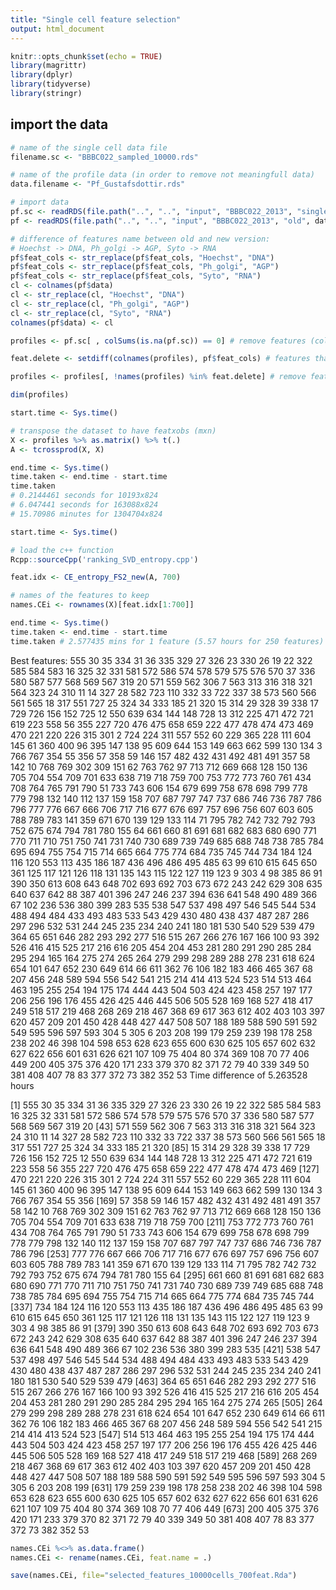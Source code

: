 ```yaml
---
title: "Single cell feature selection"
output: html_document
---
```


```r
knitr::opts_chunk$set(echo = TRUE)
library(magrittr)
library(dplyr)
library(tidyverse)
library(stringr)
```

## import the data

```r
# name of the single cell data file
filename.sc <- "BBBC022_sampled_10000.rds"

# name of the profile data (in order to remove not meaningfull data)
data.filename <- "Pf_Gustafsdottir.rds"

# import data
pf.sc <- readRDS(file.path("..", "..", "input", "BBBC022_2013", "single_cells", filename.sc)) %>% scale() %>% as.data.frame()
pf <- readRDS(file.path("..", "..", "input", "BBBC022_2013", "old", data.filename))

# difference of features name between old and new version:
# Hoechst -> DNA, Ph_golgi -> AGP, Syto -> RNA
pf$feat_cols <- str_replace(pf$feat_cols, "Hoechst", "DNA")
pf$feat_cols <- str_replace(pf$feat_cols, "Ph_golgi", "AGP")
pf$feat_cols <- str_replace(pf$feat_cols, "Syto", "RNA")
cl <- colnames(pf$data)
cl <- str_replace(cl, "Hoechst", "DNA")
cl <- str_replace(cl, "Ph_golgi", "AGP")
cl <- str_replace(cl, "Syto", "RNA")
colnames(pf$data) <- cl

profiles <- pf.sc[ , colSums(is.na(pf.sc)) == 0] # remove features (columns) where there are NA

feat.delete <- setdiff(colnames(profiles), pf$feat_cols) # features that are in profiles but not in pf

profiles <- profiles[, !names(profiles) %in% feat.delete] # remove features

dim(profiles)

start.time <- Sys.time()

# transpose the dataset to have featxobs (mxn)
X <- profiles %>% as.matrix() %>% t(.)
A <- tcrossprod(X, X) 

end.time <- Sys.time()
time.taken <- end.time - start.time
time.taken 
# 0.2144461 seconds for 10193x824
# 6.047441 seconds for 163088x824
# 15.70986 minutes for 1304704x824
```

```r
start.time <- Sys.time()

# load the c++ function
Rcpp::sourceCpp('ranking_SVD_entropy.cpp')

feat.idx <- CE_entropy_FS2_new(A, 700)

# names of the features to keep
names.CEi <- rownames(X)[feat.idx[1:700]]

end.time <- Sys.time()
time.taken <- end.time - start.time
time.taken # 2.577435 mins for 1 feature (5.57 hours for 250 features) (6.41 hours for 700 features)
```
Best features: 555 30 35 334 31 36 335 329 27 326 23 330 26 19 22 322 585 584 583 16 325 32 331 581 572 586 574 578 579 575 576 570 37 336 580 587 577 568 569 567 319 20 571 559 562 306 7 563 313 316 318 321 564 323 24 310 11 14 327 28 582 723 110 332 33 722 337 38 573 560 566 561 565 18 317 551 727 25 324 34 333 185 21 320 15 314 29 328 39 338 17 729 726 156 152 725 12 550 639 634 144 148 728 13 312 225 471 472 721 619 223 558 56 355 227 720 476 475 658 659 222 477 478 474 473 469 470 221 220 226 315 301 2 724 224 311 557 552 60 229 365 228 111 604 145 61 360 400 96 395 147 138 95 609 644 153 149 663 662 599 130 134 3 766 767 354 55 356 57 358 59 146 157 482 432 431 492 481 491 357 58 142 10 768 769 302 309 151 62 763 762 97 713 712 669 668 128 150 136 705 704 554 709 701 633 638 719 718 759 700 753 772 773 760 761 434 708 764 765 791 790 51 733 743 606 154 679 699 758 678 698 799 778 779 798 132 140 112 137 159 158 707 687 797 747 737 686 746 736 787 786 796 777 776 667 666 706 717 716 677 676 697 757 696 756 607 603 605 788 789 783 141 359 671 670 139 129 133 114 71 795 782 742 732 792 793 752 675 674 794 781 780 155  64 661 660  81 691 681 682 683 680 690 771 770 711 710 751 750 741 731 740 730 689 739 749 685 688 748 738 785 784 695 694 755 754 715 714 665 664 775 774 684 735 745 744 734 184 124 116 120 553 113 435 186 187 436 496 486 495 485  63  99 610 615 645 650 361 125 117 121 126 118 131 135 143 115 122 127 119 123 9 303 4 98 385  86  91 390 350 613 608 643 648 702 693 692 703 673 672 243 242 629 308 635 640 637 642 88 387 401 396 247 246 237 394 636 641 548 490 489 366 67 102 236 536 380 399 283 535 538 547 537 498 497 546 545 544 534 488 494 484 433 493 483 533 543 429 430 480 438 437 487 287 286 297 296 532 531 244 245 235 234 240 241 180 181 530 540 529 539 479 364  65 651 646 282 293 292 277 516 515 267 266 276 167 166 100 93 392 526 416 415 525 217 216 616 205 454 204 453 281 280 291 290 285 284 295 294 165 164 275 274 265 264 279 299 298 289 288 278 231 618 624 654 101 647 652 230 649 614 66 611 362  76 106 182 183 466 465 367 68 207 456 248 589 594 556 542 541 215 214 414 413 524 523 514 513 464 463 195 255 254 194 175 174 444 443 504 503 424 423 458 257 197 177 206 256 196 176 455 426 425 446 445 506 505 528 169 168 527 418 417 249 518 517 219 468 268 269 218 467 368  69 617 363 612 402 403 103 397 620 457 209 201 450 428 448 427 447 508 507 188 189 588 590 591 592 549 595 596 597 593 304 5 305 6 203 208 199 179 259 239 198 178 258 238 202 46 398 104 598 653 628 623 655 600 630 625 105 657 602 632 627 622 656 601 631 626 621 107 109 75 404 80 374 369 108 70 77 406 449 200 405 375 376 420 171 233 379 370  82 371 72 79 40 339 349  50 381 408 407 78 83 377 372 73 382 352  53
Time difference of 5.263528 hours

[1] 555  30  35 334  31  36 335 329  27 326  23 330  26  19  22 322 585 584 583  16 325  32 331 581 572 586 574 578 579 575 576 570  37 336 580 587 577 568 569 567 319  20
 [43] 571 559 562 306   7 563 313 316 318 321 564 323  24 310  11  14 327  28 582 723 110 332  33 722 337  38 573 560 566 561 565  18 317 551 727  25 324  34 333 185  21 320
 [85]  15 314  29 328  39 338  17 729 726 156 152 725  12 550 639 634 144 148 728  13 312 225 471 472 721 619 223 558  56 355 227 720 476 475 658 659 222 477 478 474 473 469
[127] 470 221 220 226 315 301   2 724 224 311 557 552  60 229 365 228 111 604 145  61 360 400  96 395 147 138  95 609 644 153 149 663 662 599 130 134   3 766 767 354  55 356
[169]  57 358  59 146 157 482 432 431 492 481 491 357  58 142  10 768 769 302 309 151  62 763 762  97 713 712 669 668 128 150 136 705 704 554 709 701 633 638 719 718 759 700
[211] 753 772 773 760 761 434 708 764 765 791 790  51 733 743 606 154 679 699 758 678 698 799 778 779 798 132 140 112 137 159 158 707 687 797 747 737 686 746 736 787 786 796
[253] 777 776 667 666 706 717 716 677 676 697 757 696 756 607 603 605 788 789 783 141 359 671 670 139 129 133 114  71 795 782 742 732 792 793 752 675 674 794 781 780 155  64
[295] 661 660  81 691 681 682 683 680 690 771 770 711 710 751 750 741 731 740 730 689 739 749 685 688 748 738 785 784 695 694 755 754 715 714 665 664 775 774 684 735 745 744
[337] 734 184 124 116 120 553 113 435 186 187 436 496 486 495 485  63  99 610 615 645 650 361 125 117 121 126 118 131 135 143 115 122 127 119 123   9 303   4  98 385  86  91
[379] 390 350 613 608 643 648 702 693 692 703 673 672 243 242 629 308 635 640 637 642  88 387 401 396 247 246 237 394 636 641 548 490 489 366  67 102 236 536 380 399 283 535
[421] 538 547 537 498 497 546 545 544 534 488 494 484 433 493 483 533 543 429 430 480 438 437 487 287 286 297 296 532 531 244 245 235 234 240 241 180 181 530 540 529 539 479
[463] 364  65 651 646 282 293 292 277 516 515 267 266 276 167 166 100  93 392 526 416 415 525 217 216 616 205 454 204 453 281 280 291 290 285 284 295 294 165 164 275 274 265
[505] 264 279 299 298 289 288 278 231 618 624 654 101 647 652 230 649 614  66 611 362  76 106 182 183 466 465 367  68 207 456 248 589 594 556 542 541 215 214 414 413 524 523
[547] 514 513 464 463 195 255 254 194 175 174 444 443 504 503 424 423 458 257 197 177 206 256 196 176 455 426 425 446 445 506 505 528 169 168 527 418 417 249 518 517 219 468
[589] 268 269 218 467 368  69 617 363 612 402 403 103 397 620 457 209 201 450 428 448 427 447 508 507 188 189 588 590 591 592 549 595 596 597 593 304   5 305   6 203 208 199
[631] 179 259 239 198 178 258 238 202  46 398 104 598 653 628 623 655 600 630 625 105 657 602 632 627 622 656 601 631 626 621 107 109  75 404  80 374 369 108  70  77 406 449
[673] 200 405 375 376 420 171 233 379 370  82 371  72  79  40 339 349  50 381 408 407  78  83 377 372  73 382 352  53

```r

names.CEi %<>% as.data.frame() 
names.CEi <- rename(names.CEi, feat.name = .)

save(names.CEi, file="selected_features_10000cells_700feat.Rda")

```


